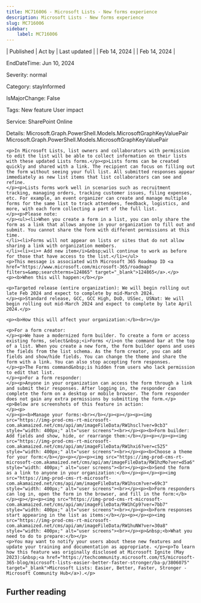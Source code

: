 ```yaml
---
title: MC716006 - Microsoft Lists - New forms experience
description: Microsoft Lists - New forms experience
slug: MC716006
sidebar:
    label: MC716006
---
```



| Published | Act by | Last updated |
| Feb 14, 2024 |  | Feb 14, 2024 |

EndDateTime: Jun 10, 2024

Severity: normal

Category: stayInformed

IsMajorChange: False

Tags: New feature User impact

Service: SharePoint Online

Details: Microsoft.Graph.PowerShell.Models.MicrosoftGraphKeyValuePair Microsoft.Graph.PowerShell.Models.MicrosoftGraphKeyValuePair

```
<p>In Microsoft Lists, list owners and collaborators with permission to edit the list will be able to collect information on their lists with these updated Lists forms.</p><p>Lists forms can be created quickly and shared with a link. The recipient can focus on filling out the form without seeing your full list. All submitted responses appear immediately as new list items that list collaborators can see and refine.
</p><p>Lists forms work well in scenarios such as recruitment tracking, managing orders, tracking customer issues, filing expenses, etc. For example, an event organizer can create and manage multiple forms for the same list to track attendees, feedback, logistics, and more, with each form collecting a part of the full list. 
</p><p>Please note: 
</p><ul><li>When you create a form in a list, you can only share the form as a link that allows anyone in your organization to fill out and submit. You cannot share the form with different permissions at this time.
</li><li>Forms will not appear on lists or sites that do not allow sharing a link with organization members.
</li><li><i>+ Add new item</i>&nbsp;will continue to work as before for those that have access to the list.</li></ul>
<p>This message is associated with Microsoft 365 Roadmap ID <a href="https://www.microsoft.com/microsoft-365/roadmap?filters=&amp;searchterms=124865" target="_blank">124865</a>.</p>
<p><b>When this will happen:</b></p>

<p>Targeted release (entire organization): We will begin rolling out late Feb 2024 and expect to complete by mid-March 2024. 
</p><p>Standard release, GCC, GCC High, DoD, USSec, USNat: We will begin rolling out mid-March 2024 and expect to complete by late April 2024.</p>

<p><b>How this will affect your organization:</b><br></p>

<p>For a form creator: 
</p><p>We have a modernized form builder. To create a form or access existing forms, select&nbsp;<i>Forms </i>on the command bar at the top of a list. When you create a new form, the form builder opens and uses the fields from the list schema. As the form creator, you can add fields and show/hide fields. You can change the theme and share the form with a link. You can also stop accepting form responses.
</p><p>The Forms command&nbsp;is hidden from users who lack permission to edit that list.
</p><p>For a form responder:
</p><p>Anyone in your organization can access the form through a link and submit their responses. After logging in, the responder can complete the form on a desktop or mobile browser. The form responder does not gain any extra permissions by submitting the form.</p><p>Below are screenshots of this feature in action: 
</p><p> 
</p><p><b>Manage your forms:<br></b></p><p></p><p><img src="https://img-prod-cms-rt-microsoft-com.akamaized.net/cms/api/am/imageFileData/RW1hscl?ver=9cb3" style="width: 400px;" alt="user screens"><br></p><p><b>Form builder: Add fields and show, hide, or rearrange them:</b></p><p></p><p><img src="https://img-prod-cms-rt-microsoft-com.akamaized.net/cms/api/am/imageFileData/RW1hxi6?ver=c525" style="width: 400px;" alt="user screens"><br></p><p><b>Choose a theme for your form:</b></p><p></p><p><img src="https://img-prod-cms-rt-microsoft-com.akamaized.net/cms/api/am/imageFileData/RW1hzMo?ver=d5a6" style="width: 400px;" alt="user screens"><br></p><p><b>Send the form as a link to anyone in your organization:</b></p><p></p><p><img src="https://img-prod-cms-rt-microsoft-com.akamaized.net/cms/api/am/imageFileData/RW1hscm?ver=69c3" style="width: 400px;" alt="user screens"><br></p><p><b>Form responders can log in, open the form in the browser, and fill in the form:</b></p><p></p><p><img src="https://img-prod-cms-rt-microsoft-com.akamaized.net/cms/api/am/imageFileData/RW1hCp9?ver=7bb7" style="width: 400px;" alt="user screens"><br></p><p><b>Form responses start appearing in the list as items:</b></p><p></p><p><img src="https://img-prod-cms-rt-microsoft-com.akamaized.net/cms/api/am/imageFileData/RW1huNW?ver=30a8" style="width: 400px;" alt="user screens"><br></p><p>&nbsp;<b>What you need to do to prepare:</b></p>
<p>You may want to notify your users about these new features and update your training and documentation as appropriate. </p><p>To learn how this feature was originally disclosed at Microsoft Ignite (May 2023):&nbsp;<a href="https://techcommunity.microsoft.com/t5/microsoft-365-blog/microsoft-lists-easier-better-faster-stronger/ba-p/3806075" target="_blank">Microsoft Lists: Easier, Better, Faster, Stronger - Microsoft Community Hub</a>).</p>
```

## Further reading
